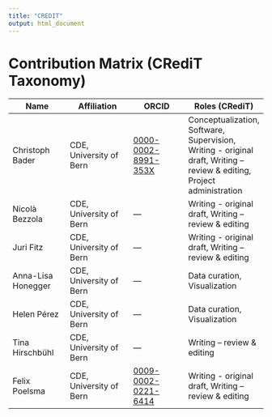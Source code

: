 ```yaml
---
title: "CREDIT"
output: html_document
---
```


# Contribution Matrix (CRediT Taxonomy)

| Name | Affiliation | ORCID | Roles (CRediT) |
|-----------------|-------------------|-----------------|--------------------|
| Christoph Bader | CDE, University of Bern | [0000-0002-8991-353X](https://orcid.org/0000-0002-8991-353X) | Conceptualization, Software, Supervision, Writing - original draft, Writing – review & editing, Project administration |
| Nicolà Bezzola | CDE, University of Bern | — | Writing - original draft, Writing – review & editing |
| Juri Fitz | CDE, University of Bern | — | Writing - original draft, Writing – review & editing |
| Anna-Lisa Honegger | CDE, University of Bern | — | Data curation, Visualization |
| Helen Pérez | CDE, University of Bern | — | Data curation, Visualization |
| Tina Hirschbühl | CDE, University of Bern | — | Writing – review & editing |
| Felix Poelsma | CDE, University of Bern | [0009-0002-0221-6414](https://orcid.org/0009-0002-0221-6414) | Writing - original draft, Writing – review & editing |
